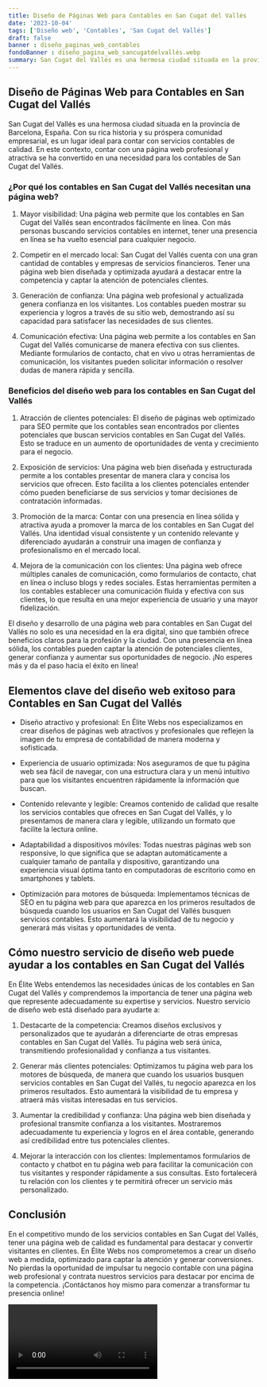 ```yaml
---
title: Diseño de Páginas Web para Contables en San Cugat del Vallés
date: '2023-10-04'
tags: ['Diseño web', 'Contables', 'San Cugat del Vallés']
draft: false
banner : diseño_paginas_web_contables
fondoBanner : diseño_pagina_web_sancugatdelvallés.webp
summary: San Cugat del Vallés es una hermosa ciudad situada en la provincia de Barcelona, España. Con su rica historia y su próspera comunidad empresarial, es un lugar ideal para contar con servicios contables de calidad. En este contexto, contar con una página web profesional y atractiva se ha convertido en una necesidad para los contables de San Cugat del Vallés.
---
```


## Diseño de Páginas Web para Contables en San Cugat del Vallés

San Cugat del Vallés es una hermosa ciudad situada en la provincia de Barcelona, España. Con su rica historia y su próspera comunidad empresarial, es un lugar ideal para contar con servicios contables de calidad. En este contexto, contar con una página web profesional y atractiva se ha convertido en una necesidad para los contables de San Cugat del Vallés.

### ¿Por qué los contables en San Cugat del Vallés necesitan una página web?

1. Mayor visibilidad: Una página web permite que los contables en San Cugat del Vallés sean encontrados fácilmente en línea. Con más personas buscando servicios contables en internet, tener una presencia en línea se ha vuelto esencial para cualquier negocio.

2. Competir en el mercado local: San Cugat del Vallés cuenta con una gran cantidad de contables y empresas de servicios financieros. Tener una página web bien diseñada y optimizada ayudará a destacar entre la competencia y captar la atención de potenciales clientes.

3. Generación de confianza: Una página web profesional y actualizada genera confianza en los visitantes. Los contables pueden mostrar su experiencia y logros a través de su sitio web, demostrando así su capacidad para satisfacer las necesidades de sus clientes.

4. Comunicación efectiva: Una página web permite a los contables en San Cugat del Vallés comunicarse de manera efectiva con sus clientes. Mediante formularios de contacto, chat en vivo u otras herramientas de comunicación, los visitantes pueden solicitar información o resolver dudas de manera rápida y sencilla.

### Beneficios del diseño web para los contables en San Cugat del Vallés

1. Atracción de clientes potenciales: El diseño de páginas web optimizado para SEO permite que los contables sean encontrados por clientes potenciales que buscan servicios contables en San Cugat del Vallés. Esto se traduce en un aumento de oportunidades de venta y crecimiento para el negocio.

2. Exposición de servicios: Una página web bien diseñada y estructurada permite a los contables presentar de manera clara y concisa los servicios que ofrecen. Esto facilita a los clientes potenciales entender cómo pueden beneficiarse de sus servicios y tomar decisiones de contratación informadas.

3. Promoción de la marca: Contar con una presencia en línea sólida y atractiva ayuda a promover la marca de los contables en San Cugat del Vallés. Una identidad visual consistente y un contenido relevante y diferenciado ayudarán a construir una imagen de confianza y profesionalismo en el mercado local.

4. Mejora de la comunicación con los clientes: Una página web ofrece múltiples canales de comunicación, como formularios de contacto, chat en línea o incluso blogs y redes sociales. Estas herramientas permiten a los contables establecer una comunicación fluida y efectiva con sus clientes, lo que resulta en una mejor experiencia de usuario y una mayor fidelización.

El diseño y desarrollo de una página web para contables en San Cugat del Vallés no solo es una necesidad en la era digital, sino que también ofrece beneficios claros para la profesión y la ciudad. Con una presencia en línea sólida, los contables pueden captar la atención de potenciales clientes, generar confianza y aumentar sus oportunidades de negocio. ¡No esperes más y da el paso hacia el éxito en línea!

<GifSeo />

<Cta />

## Elementos clave del diseño web exitoso para Contables en San Cugat del Vallés

- Diseño atractivo y profesional: En Élite Webs nos especializamos en crear diseños de páginas web atractivos y profesionales que reflejen la imagen de tu empresa de contabilidad de manera moderna y sofisticada.

- Experiencia de usuario optimizada: Nos aseguramos de que tu página web sea fácil de navegar, con una estructura clara y un menú intuitivo para que los visitantes encuentren rápidamente la información que buscan.

- Contenido relevante y legible: Creamos contenido de calidad que resalte los servicios contables que ofreces en San Cugat del Vallés, y lo presentamos de manera clara y legible, utilizando un formato que facilite la lectura online.

- Adaptabilidad a dispositivos móviles: Todas nuestras páginas web son responsive, lo que significa que se adaptan automáticamente a cualquier tamaño de pantalla y dispositivo, garantizando una experiencia visual óptima tanto en computadoras de escritorio como en smartphones y tablets.

- Optimización para motores de búsqueda: Implementamos técnicas de SEO en tu página web para que aparezca en los primeros resultados de búsqueda cuando los usuarios en San Cugat del Vallés busquen servicios contables. Esto aumentará la visibilidad de tu negocio y generará más visitas y oportunidades de venta. 

## Cómo nuestro servicio de diseño web puede ayudar a los contables en San Cugat del Vallés

En Élite Webs entendemos las necesidades únicas de los contables en San Cugat del Vallés y comprendemos la importancia de tener una página web que represente adecuadamente su expertise y servicios. Nuestro servicio de diseño web está diseñado para ayudarte a:

1. Destacarte de la competencia: Creamos diseños exclusivos y personalizados que te ayudarán a diferenciarte de otras empresas contables en San Cugat del Vallés. Tu página web será única, transmitiendo profesionalidad y confianza a tus visitantes.

2. Generar más clientes potenciales: Optimizamos tu página web para los motores de búsqueda, de manera que cuando los usuarios busquen servicios contables en San Cugat del Vallés, tu negocio aparezca en los primeros resultados. Esto aumentará la visibilidad de tu empresa y atraerá más visitas interesadas en tus servicios.

3. Aumentar la credibilidad y confianza: Una página web bien diseñada y profesional transmite confianza a los visitantes. Mostraremos adecuadamente tu experiencia y logros en el área contable, generando así credibilidad entre tus potenciales clientes.

4. Mejorar la interacción con los clientes: Implementamos formularios de contacto y chatbot en tu página web para facilitar la comunicación con tus visitantes y responder rápidamente a sus consultas. Esto fortalecerá tu relación con los clientes y te permitirá ofrecer un servicio más personalizado.

## Conclusión

En el competitivo mundo de los servicios contables en San Cugat del Vallés, tener una página web de calidad es fundamental para destacar y convertir visitantes en clientes. En Élite Webs nos comprometemos a crear un diseño web a medida, optimizado para captar la atención y generar conversiones. No pierdas la oportunidad de impulsar tu negocio contable con una página web profesional y contrata nuestros servicios para destacar por encima de la competencia. ¡Contáctanos hoy mismo para comenzar a transformar tu presencia online!

<Video />

<CtaBot job='Contables' city='San Cugat del Vallés'/>

<Gmaps query='San Cugat del Vallés+españa+maps' />